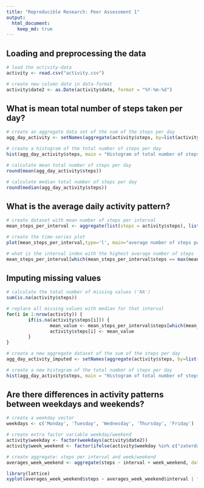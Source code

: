 ```yaml
---
title: "Reproducible Research: Peer Assessment 1"
output: 
  html_document:
    keep_md: true
---
```



## Loading and preprocessing the data
```r
# load the activity-data
activity <- read.csv("activity.csv")

# create new column date in data-format
activity$date2 <- as.Date(activity$date, format = "%Y-%m-%d")
```

## What is mean total number of steps taken per day?
```r
# create an aggregate data set of the sum of the steps per day
agg_day_activity <- setNames(aggregate(activity$steps, by=list(activity$date2), FUN=sum, na.rm=TRUE, na.action=NULL),c("date","steps"))

# create a histogram of the total number of steps per day
hist(agg_day_activity$steps, main = "Histogram of total number of steps per day", xlab = "Steps per day")

# calculate mean total number of steps per day
round(mean(agg_day_activity$steps))

# calculate median total number of steps per day
round(median(agg_day_activity$steps))

```


## What is the average daily activity pattern?
```r

# create dataset with mean number of steps per interval
mean_steps_per_interval <- aggregate(list(steps = activity$steps), list(interval=activity$interval), mean,na.rm=TRUE, na.action=NULL)

# create the time-series plot
plot(mean_steps_per_interval,type='l', main="average number of steps per interval")

# what is the interval index with the highest average number of steps
mean_steps_per_interval[which(mean_steps_per_interval$steps == max(mean_steps_per_interval$steps)),]
```


## Imputing missing values
```r

# calculate the total number of missing values ('NA')
sum(is.na(activity$steps))

# replace all missing values with median for that interval
for(i in 1:nrow(activity)) {
        if(is.na(activity$steps[i])) {
                mean_value <- mean_steps_per_interval$steps[which(mean_steps_per_interval$interval==activity$interval[i])]
                activity$steps[i] <- mean_value
        }
}

# create a new aggregate dataset of the sum of the steps per day
agg_day_activity_imputed <- setNames(aggregate(activity$steps, by=list(activity$date2), FUN=sum, na.rm=TRUE, na.action=NULL),c("date","steps"))

# create a new histogram of the total number of steps per day
hist(agg_day_activity$steps, main = "Histogram of total number of steps per day", xlab = "Steps per day")

```


## Are there differences in activity patterns between weekdays and weekends?

```r

# create a weekday vector
weekdays <- c('Monday', 'Tuesday', 'Wednesday', 'Thursday', 'Friday')

# create extra factor variable weekday/weekend
activity$weekday <- factor(weekdays(activity$date2))
activity$week_weekend <- factor(ifelse(activity$weekday %in% c("zaterdag","zondag"),"weekend","week"))

# create aggregate: steps per interval and week/weekend
averages_week_weekend <- aggregate(steps ~ interval + week_weekend, data = activity, mean)

library(lattice)
xyplot(averages_week_weekend$steps ~ averages_week_weekend$interval | factor(averages_week_weekend$week_weekend), type = "l", layout = c(1, 2), xlab = "Interval", ylab = "Number of steps")

```
